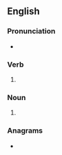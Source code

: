 ==English==

===Pronunciation===
* {{IPA|en|/ˈkʌsɪz/}}

===Verb===
{{head|en|verb form}}

# {{en-third-person singular of|cuss}}

===Noun===
{{head|en|noun form}}

# {{plural of|en|cuss}}

===Anagrams===
* {{anagrams|en|a=cesssu|'scuses}}